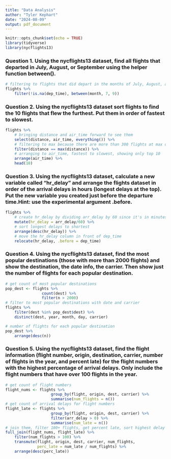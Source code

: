 ```yaml
---
title: "Data Analysis"
author: "Tyler Kephart"
date: "2024-08-09"
output: pdf_document
---
```


```r
knitr::opts_chunk$set(echo = TRUE)
library(tidyverse)
library(nycflights13)
```

### Question 1. Using the nycflights13 dataset, find all flights that departed in July, August, or September using the helper function between(). 
```r
# filtering to flights that did depart in the months of July, August, and September
flights %>% 
    filter(!is.na(dep_time), between(month, 7, 9))
```
### Question 2. Using the nycflights13 dataset sort flights to find the 10 flights that flew the furthest. Put them in order of fastest to slowest. 
```r
flights %>% 
    # bringing distance and air_time forward to see them
    select(distance, air_time, everything()) %>% 
    # filtering to max because there are more than 300 flights at max distance
    filter(distance == max(distance)) %>% 
    # arranging to air_time, fastest to slowest, showing only top 10
    arrange(air_time) %>% 
    head(10)
```
### Question 3. Using the nycflights13 dataset, calculate a new variable called "hr_delay" and arrange the flights dataset in order of the arrival delays in hours (longest delays at the top). Put the new variable you created just before the departure time.Hint: use the experimental argument .before. 
```r
flights %>% 
    # create hr_delay by dividing arr_delay by 60 since it's in minutes
    mutate(hr_delay = arr_delay/60) %>% 
    # sort longest delays to shortest
    arrange(desc(hr_delay)) %>% 
    # move the hr_delay column in front of dep_time
    relocate(hr_delay, .before = dep_time)
```
### Question 4. Using the nycflights13 dataset, find the most popular destinations (those with more than 2000 flights) and show the destination, the date info, the carrier. Then show just the number of flights for each popular destination.
```r
# get count of most popular destinations
pop_dest <- flights %>% 
                count(dest) %>% 
                filter(n > 2000)
# filter to most popular destinations with date and carrier
flights %>% 
    filter(dest %in% pop_dest$dest) %>% 
    distinct(dest, year, month, day, carrier)
```
```r
# number of flights for each popular destination
pop_dest %>% 
    arrange(desc(n))
```
### Question 5.  Using the nycflights13 dataset, find the flight information (flight number, origin, destination, carrier, number of flights in the year, and percent late) for the flight numbers with the highest percentage of arrival delays. Only include the flight numbers that have over 100 flights in the year.
```r
# get count of flight numbers
flight_nums <- flights %>% 
                    group_by(flight, origin, dest, carrier) %>% 
                    summarise(num_flights = n())
# get count of arrival delays for flight numbers
flight_late <- flights %>% 
                    group_by(flight, origin, dest, carrier) %>% 
                    filter(arr_delay > 0) %>% 
                    summarise(num_late = n())
# join them, filter 100+ flights, get percent late, sort highest delay
full_join(flight_nums, flight_late) %>% 
    filter(num_flights > 100) %>% 
    transmute(flight, origin, dest, carrier, num_flights, 
              perc_late = num_late / num_flights) %>% 
    arrange(desc(perc_late))
```
